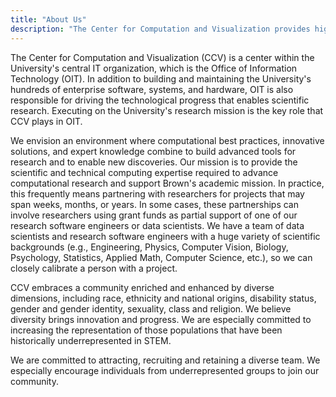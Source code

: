 ```yaml
---
title: "About Us"
description: "The Center for Computation and Visualization provides high-performance computing and visualization services to the Brown community and also collaborates with researchers on projects across a vast range of disciplines."
---
```


<SectionHeader title="Office of Information Technology" />

The Center for Computation and Visualization (CCV) is a center within the University's central IT organization, which is the Office of Information Technology (OIT). In addition to building and maintaining the University's hundreds of enterprise software, systems, and hardware, OIT is also responsible for driving the technological progress that enables scientific research. Executing on the University's research mission is the key role that CCV plays in OIT.

<SectionHeader title="Our Mission" />

We envision an environment where computational best practices, innovative solutions, and expert knowledge combine to build advanced tools for research and to enable new discoveries. Our mission is to provide the scientific and technical computing expertise required to advance computational research and support Brown's academic mission. In practice, this frequently means partnering with researchers for projects that may span weeks, months, or years. In some cases, these partnerships can involve researchers using grant funds as partial support of one of our research software engineers or data scientists. We have a team of data scientists and research software engineers with a huge variety of scientific backgrounds (e.g., Engineering, Physics, Computer Vision, Biology, Psychology, Statistics, Applied Math, Computer Science, etc.), so we can closely calibrate a person with a project.

<SectionHeader title="Our Team" />

<PeopleSection peopleContentPath="content/about/people.yaml" />

<SectionHeader title="Diversity Statement" />

CCV embraces a community enriched and enhanced by diverse dimensions, including race, ethnicity and national origins, disability status, gender and gender identity, sexuality, class and religion. We believe diversity brings innovation and progress. We are especially committed to increasing the representation of those populations that have been historically underrepresented in STEM.  

We are committed to attracting, recruiting and retaining a diverse team. We especially encourage individuals from underrepresented groups to join our community.  